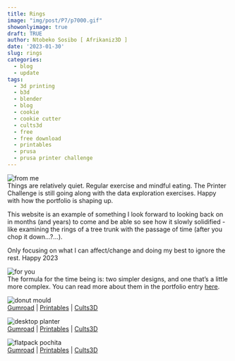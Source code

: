 ```yaml
---
title: Rings
image: "img/post/P7/p7000.gif"
showonlyimage: true
draft: TRUE
author: Ntobeko Sosibo [ Afrikaniz3D ]
date: '2023-01-30'
slug: rings
categories:
  - blog
  - update
tags:
  - 3d printing
  - b3d
  - blender
  - blog
  - cookie
  - cookie cutter
  - cults3d
  - free
  - free download
  - printables
  - prusa
  - prusa printer challenge
---
```


![from me][1]  
Things are relatively quiet. Regular exercise and mindful eating. The Printer Challenge is still going along with the data exploration exercises. Happy with how the portfolio is shaping up.

This website is an example of something I look forward to looking back on in months (and years) to come and be able so see how it slowly solidified - like examining the rings of a tree trunk with the passage of time (after you chop it down...?...). 

Only focusing on what I can affect/change and doing my best to ignore the rest.
Happy 2023

![for you][2]  
The formula for the time being is: two simpler designs, and one that's a little more complex. You can read more about them in the portfolio entry [here](https://afrikaniz3d.netlify.app/portfolio/3d-printing).

![donut mould][3]  
[Gumroad](https://afrikaniz3dza.gumroad.com/l/hkifn) | [Printables](https://www.printables.com/model/380384-donut-cookie-mould) | [Cults3D](https://cults3d.com/en/3d-model/home/donut-cookie-mould)

![desktop planter][4]  
[Gumroad](https://afrikaniz3dza.gumroad.com/l/tbwjj) | [Printables](https://www.printables.com/model/380364-desktop-planter) | [Cults3D](https://cults3d.com/en/3d-model/home/succulent-pot-afrikaniz3d)

![flatpack pochita][5]  
[Gumroad](https://afrikaniz3dza.gumroad.com/l/pztvnp) | [Printables](https://www.printables.com/model/380395-pochita-flatpack) | [Cults3D](https://cults3d.com/en/3d-model/art/pochita-flatpack)



[1]: /img/post/P7/p7001.jpg
[2]: /img/post/P7/p7002.jpg
[3]: /img/post/P7/p7003.jpg
[4]: /img/post/P7/p7004.jpg
[5]: /img/post/P7/p7005.jpg
